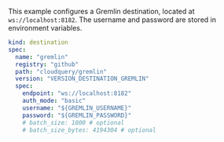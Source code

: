 This example configures a Gremlin destination, located at `ws://localhost:8182`. The username and password are stored in environment variables.

```yaml
kind: destination
spec:
  name: "gremlin"
  registry: "github"
  path: "cloudquery/gremlin"
  version: "VERSION_DESTINATION_GREMLIN"
  spec:
    endpoint: "ws://localhost:8182"
    auth_mode: "basic"
    username: "${GREMLIN_USERNAME}"
    password: "${GREMLIN_PASSWORD}"
    # batch_size: 1000 # optional
    # batch_size_bytes: 4194304 # optional
```
